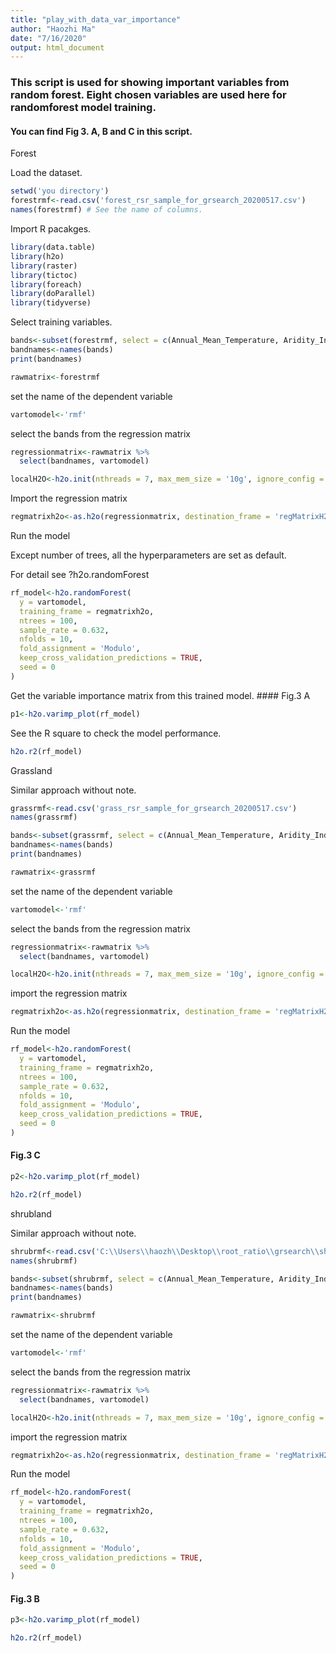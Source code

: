 ---
title: "play_with_data_var_importance"
author: "Haozhi Ma"
date: "7/16/2020"
output: html_document
---

### This script is used for showing important variables from random forest. Eight chosen variables are used here for randomforest model training.

#### You can find Fig 3. A, B and C in this script. 

Forest


Load the dataset.
```{R}
setwd('you directory')
forestrmf<-read.csv('forest_rsr_sample_for_grsearch_20200517.csv')
names(forestrmf) # See the name of columns.

```


Import R pacakges.

```{R}
library(data.table)
library(h2o)
library(raster)
library(tictoc)
library(foreach)
library(doParallel)
library(tidyverse)

```

Select training variables.
```{R}
bands<-subset(forestrmf, select = c(Annual_Mean_Temperature, Aridity_Index, soil_moisture, Sand_Content_15cm, Depth_to_Bedrock, cnratio, NDVI, Tree_Density))
bandnames<-names(bands)
print(bandnames)

```


```{R}
rawmatrix<-forestrmf

```


set the name of the dependent variable

```{R}
vartomodel<-'rmf'
```
select the bands from the regression matrix
```{R}
regressionmatrix<-rawmatrix %>%
  select(bandnames, vartomodel)
```

```{R}
localH2O<-h2o.init(nthreads = 7, max_mem_size = '10g', ignore_config = TRUE)

```

Import the regression matrix
```{R}
regmatrixh2o<-as.h2o(regressionmatrix, destination_frame = 'regMatrixH2O')
```


Run the model

Except number of trees, all the hyperparameters are set as default.

For detail see ?h2o.randomForest
```{R}
rf_model<-h2o.randomForest(
  y = vartomodel,
  training_frame = regmatrixh2o,
  ntrees = 100,
  sample_rate = 0.632,
  nfolds = 10,
  fold_assignment = 'Modulo',
  keep_cross_validation_predictions = TRUE,
  seed = 0
)

```
Get the variable importance matrix from this trained model.
#### Fig.3 A
```{R}
p1<-h2o.varimp_plot(rf_model)

```

See the R square to check the model performance.
```{R}
h2o.r2(rf_model)

```



Grassland

Similar approach without note.

```{R}
grassrmf<-read.csv('grass_rsr_sample_for_grsearch_20200517.csv')
names(grassrmf)

```


```{R}
bands<-subset(grassrmf, select = c(Annual_Mean_Temperature, Aridity_Index, soil_moisture, Sand_Content_15cm, Depth_to_Bedrock, cnratio, NDVI, Tree_Density))
bandnames<-names(bands)
print(bandnames)

```


```{R}
rawmatrix<-grassrmf

```


set the name of the dependent variable

```{R}
vartomodel<-'rmf'
```
select the bands from the regression matrix
```{R}
regressionmatrix<-rawmatrix %>%
  select(bandnames, vartomodel)
```

```{R}
localH2O<-h2o.init(nthreads = 7, max_mem_size = '10g', ignore_config = TRUE)

```


import the regression matrix
```{R}
regmatrixh2o<-as.h2o(regressionmatrix, destination_frame = 'regMatrixH2O')
```


Run the model


```{R}
rf_model<-h2o.randomForest(
  y = vartomodel,
  training_frame = regmatrixh2o,
  ntrees = 100,
  sample_rate = 0.632,
  nfolds = 10,
  fold_assignment = 'Modulo',
  keep_cross_validation_predictions = TRUE,
  seed = 0
)

```

#### Fig.3 C
```{R}
p2<-h2o.varimp_plot(rf_model)

```

```{R}
h2o.r2(rf_model)

```




shrubland

Similar approach without note.

```{R}
shrubrmf<-read.csv('C:\\Users\\haozh\\Desktop\\root_ratio\\grsearch\\shrub_rsr_sample_for_grsearch_20200517.csv')
names(shrubrmf)

```


```{R}
bands<-subset(shrubrmf, select = c(Annual_Mean_Temperature, Aridity_Index, soil_moisture, Sand_Content_15cm, Depth_to_Bedrock, cnratio, NDVI, Tree_Density))
bandnames<-names(bands)
print(bandnames)

```


```{R}
rawmatrix<-shrubrmf

```


set the name of the dependent variable

```{R}
vartomodel<-'rmf'
```
select the bands from the regression matrix
```{R}
regressionmatrix<-rawmatrix %>%
  select(bandnames, vartomodel)
```

```{R}
localH2O<-h2o.init(nthreads = 7, max_mem_size = '10g', ignore_config = TRUE)

```


import the regression matrix
```{R}
regmatrixh2o<-as.h2o(regressionmatrix, destination_frame = 'regMatrixH2O')
```


Run the model


```{R}
rf_model<-h2o.randomForest(
  y = vartomodel,
  training_frame = regmatrixh2o,
  ntrees = 100,
  sample_rate = 0.632,
  nfolds = 10,
  fold_assignment = 'Modulo',
  keep_cross_validation_predictions = TRUE,
  seed = 0
)

```

#### Fig.3 B
```{R}
p3<-h2o.varimp_plot(rf_model)

```


```{R}
h2o.r2(rf_model)

```








